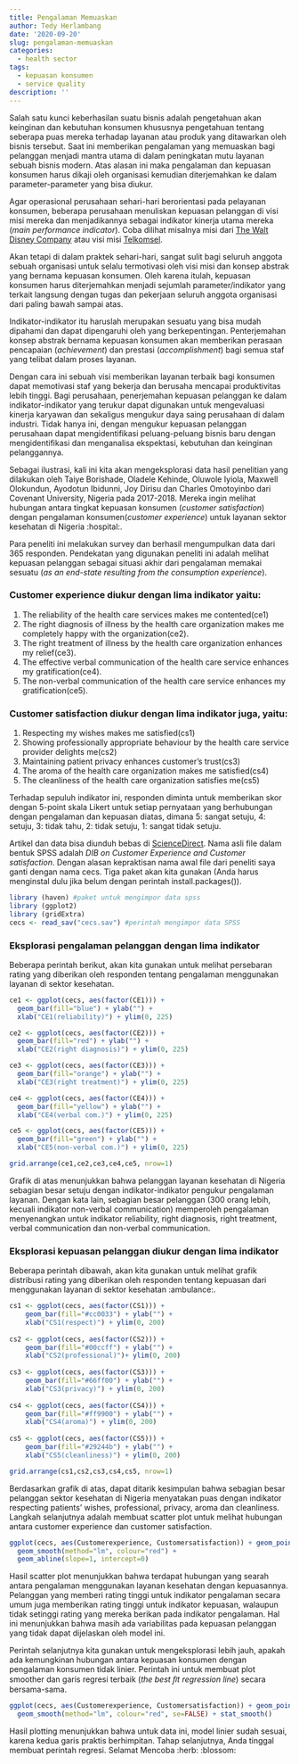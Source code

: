 ```yaml
---
title: Pengalaman Memuaskan
author: Tedy Herlambang
date: '2020-09-20'
slug: pengalaman-memuaskan
categories:
  - health sector
tags:
  - kepuasan konsumen
  - service quality
description: ''
---
```

Salah satu kunci keberhasilan suatu bisnis adalah pengetahuan akan keinginan dan kebutuhan konsumen khususnya pengetahuan tentang seberapa puas mereka terhadap layanan atau produk yang ditawarkan oleh bisnis tersebut. Saat ini memberikan pengalaman yang memuaskan bagi pelanggan menjadi mantra utama di dalam peningkatan mutu layanan sebuah bisnis modern. Atas alasan ini maka pengalaman dan kepuasan konsumen harus dikaji oleh organisasi kemudian diterjemahkan ke dalam parameter-parameter yang bisa diukur.

Agar operasional perusahaan sehari-hari berorientasi pada pelayanan konsumen, beberapa perusahaan menuliskan kepuasan pelanggan di visi misi mereka dan menjadikannya sebagai indikator kinerja utama mereka (*main performance indicator*). Coba dilihat misalnya misi dari [The Walt Disney Company](https://thewaltdisneycompany.com/about/) atau visi misi [Telkomsel](https://www.telkomsel.com/en/about-us/our-story). 

Akan tetapi di dalam praktek sehari-hari, sangat sulit bagi seluruh anggota sebuah organisasi untuk selalu termotivasi oleh visi misi dan konsep abstrak yang bernama kepuasan konsumen. Oleh karena itulah, kepuasan konsumen harus diterjemahkan menjadi sejumlah parameter/indikator yang terkait langsung dengan tugas dan pekerjaan seluruh anggota organisasi dari paling bawah sampai atas. 

Indikator-indikator itu haruslah merupakan sesuatu yang bisa mudah dipahami dan dapat dipengaruhi oleh yang berkepentingan. Penterjemahan konsep abstrak bernama kepuasan konsumen akan memberikan perasaan pencapaian (*achievement*) dan prestasi (*accomplishment*) bagi semua staf yang telibat dalam proses layanan.

Dengan cara ini sebuah visi memberikan layanan terbaik bagi konsumen dapat memotivasi staf yang bekerja dan berusaha mencapai produktivitas lebih tinggi. Bagi perusahaan, penerjemahan kepuasan pelanggan ke dalam indikator-indikator yang terukur dapat digunakan untuk mengevaluasi kinerja karyawan dan sekaligus mengukur daya saing perusahaan di dalam industri. Tidak hanya ini, dengan mengukur kepuasan pelanggan perusahaan dapat mengidentifikasi peluang-peluang bisnis baru dengan mengidentifikasi dan menganalisa ekspektasi, kebutuhan dan keinginan pelanggannya.

Sebagai ilustrasi, kali ini kita akan mengeksplorasi data hasil penelitian yang dilakukan oleh Taiye Borishade, Oladele Kehinde, Oluwole Iyiola, Maxwell Olokundun, Ayodotun Ibidunni, Joy Dirisu dan Charles Omotoyinbo dari Covenant University, Nigeria pada 2017-2018. Mereka ingin melihat hubungan antara tingkat kepuasan konsumen (*customer satisfaction*) dengan pengalaman konsumen(*customer experience*) untuk layanan sektor kesehatan di Nigeria :hospital:. 

Para peneliti ini melakukan survey dan berhasil mengumpulkan data dari 365 responden. Pendekatan yang digunakan peneliti ini adalah melihat kepuasan pelanggan sebagai situasi akhir dari pengalaman memakai sesuatu (*as an end-state resulting from the consumption experience*).

### Customer experience diukur dengan lima indikator yaitu:

1. The reliability of the health care services makes me contented(ce1) 
2. The right diagnosis of illness by the health care organization makes me completely happy with the organization(ce2).
3. The right treatment of illness by the health care organization enhances my relief(ce3).
4. The effective verbal communication of the health care service enhances my gratification(ce4).
5. The non-verbal communication of the health care service enhances my gratification(ce5).

### Customer satisfaction diukur dengan lima indikator juga, yaitu:

1. Respecting my wishes makes me satisfied(cs1)
2. Showing professionally appropriate behaviour by the health care service provider delights me(cs2)
3. Maintaining patient privacy enhances customer’s trust(cs3)
4. The aroma of the health care organization makes me satisfied(cs4)
5. The cleanliness of the health care organization satisfies me(cs5)

Terhadap sepuluh indikator ini, responden diminta untuk memberikan skor dengan 5-point skala Likert untuk setiap pernyataan yang berhubungan dengan pengalaman dan kepuasan diatas, dimana 5: sangat setuju, 4: setuju, 3: tidak tahu, 2: tidak setuju, 1: sangat tidak setuju. 

Artikel dan data bisa diunduh bebas di [ScienceDirect](https://www.sciencedirect.com/science/article/pii/S2352340918307212). Nama asli file dalam bentuk SPSS adalah *DIB on Customer Experience and Customer satisfaction*. Dengan alasan kepraktisan nama awal file dari peneliti saya ganti dengan nama cecs. Tiga paket akan kita gunakan (Anda harus menginstal dulu jika belum dengan perintah install.packages()).

```r
library (haven) #paket untuk mengimpor data spss
library (ggplot2)
library (gridExtra)
cecs <- read_sav("cecs.sav") #perintah mengimpor data SPSS
```
### Eksplorasi pengalaman pelanggan dengan lima indikator
Beberapa perintah berikut, akan kita gunakan untuk melihat persebaran rating yang diberikan oleh responden tentang pengalaman menggunakan layanan di sektor kesehatan.

```r
ce1 <- ggplot(cecs, aes(factor(CE1))) +
  geom_bar(fill="blue") + ylab("") +
  xlab("CE1(reliability)") + ylim(0, 225)

ce2 <- ggplot(cecs, aes(factor(CE2))) +
  geom_bar(fill="red") + ylab("") +
  xlab("CE2(right diagnosis)") + ylim(0, 225)

ce3 <- ggplot(cecs, aes(factor(CE3))) +
  geom_bar(fill="orange") + ylab("") +
  xlab("CE3(right treatment)") + ylim(0, 225)

ce4 <- ggplot(cecs, aes(factor(CE4))) +
  geom_bar(fill="yellow") + ylab("") +
  xlab("CE4(verbal com.)") + ylim(0, 225)

ce5 <- ggplot(cecs, aes(factor(CE5))) +
  geom_bar(fill="green") + ylab("") +
  xlab("CE5(non-verbal com.)") + ylim(0, 225)

grid.arrange(ce1,ce2,ce3,ce4,ce5, nrow=1)
```

Grafik di atas menunjukkan bahwa pelanggan layanan kesehatan di Nigeria sebagian besar setuju dengan indikator-indikator pengukur pengalaman layanan. Dengan kata lain, sebagian besar pelanggan (300 orang lebih, kecuali indikator non-verbal communication) memperoleh pengalaman menyenangkan untuk indikator reliability, right diagnosis, right treatment, verbal communication dan non-verbal communication. 

### Eksplorasi kepuasan pelanggan diukur dengan lima indikator
Beberapa perintah dibawah, akan kita gunakan untuk melihat grafik distribusi rating yang diberikan oleh responden tentang kepuasan dari menggunakan layanan di sektor kesehatan :ambulance:.

```r
cs1 <- ggplot(cecs, aes(factor(CS1))) +
	geom_bar(fill="#cc0033") + ylab("") +
    xlab("CS1(respect)") + ylim(0, 200)
           
cs2 <- ggplot(cecs, aes(factor(CS2))) +
    geom_bar(fill="#00ccff") + ylab("") +
    xlab("CS2(professional)")+ ylim(0, 200)
           
cs3 <- ggplot(cecs, aes(factor(CS3))) +
    geom_bar(fill="#66ff00") + ylab("") +
    xlab("CS3(privacy)") + ylim(0, 200)
           
cs4 <- ggplot(cecs, aes(factor(CS4))) +
    geom_bar(fill="#ff9900") + ylab("") +
    xlab("CS4(aroma)") + ylim(0, 200)
           
cs5 <- ggplot(cecs, aes(factor(CS5))) +
    geom_bar(fill="#29244b") + ylab("") +
    xlab("CS5(cleanliness)") + ylim(0, 200)

grid.arrange(cs1,cs2,cs3,cs4,cs5, nrow=1)
```

Berdasarkan grafik di atas, dapat ditarik kesimpulan bahwa sebagian besar pelanggan sektor  kesehatan di Nigeria menyatakan puas dengan indikator respecting patients' wishes, professional, privacy, aroma dan cleanliness. Langkah selanjutnya adalah membuat scatter plot untuk melihat hubungan antara customer experience dan customer satisfaction.

```r
ggplot(cecs, aes(Customerexperience, Customersatisfaction)) + geom_point() +
  geom_smooth(method="lm", colour="red") +
  geom_abline(slope=1, intercept=0)
```

Hasil scatter plot menunjukkan bahwa terdapat hubungan yang searah antara pengalaman menggunakan layanan kesehatan dengan kepuasannya. Pelanggan yang memberi rating tinggi untuk indikator pengalaman secara umum juga memberikan rating tinggi untuk indikator kepuasan, walaupun tidak setinggi rating yang mereka berikan pada indikator pengalaman. Hal ini menunjukkan bahwa masih ada variabilitas pada kepuasan pelanggan yang tidak dapat dijelaskan oleh model ini. 

Perintah selanjutnya kita gunakan untuk mengeksplorasi lebih jauh, apakah ada kemungkinan hubungan antara kepuasan konsumen dengan pengalaman konsumen tidak linier. Perintah ini untuk membuat plot smoother dan garis regresi terbaik (*the best ﬁt regression line*) secara bersama-sama.

```r
ggplot(cecs, aes(Customerexperience, Customersatisfaction)) + geom_point() +
  geom_smooth(method="lm", colour="red", se=FALSE) + stat_smooth()
```

Hasil plotting menunjukkan bahwa untuk data ini, model linier sudah sesuai, karena kedua garis praktis berhimpitan. Tahap selanjutnya, Anda tinggal membuat perintah regresi. Selamat Mencoba :herb: :blossom:
